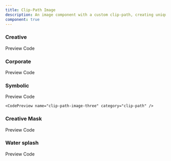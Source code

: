 ```yaml
---
title: Clip-Path Image
description: An image component with a custom clip-path, creating unique shapes and dynamic visual effects
component: true
---
```


### Creative

<Tabs defaultValue="preview" className="w-full relative">
  <TabsList >
    <TabsTrigger value="preview">Preview</TabsTrigger>
    <TabsTrigger value="codesnippet">Code</TabsTrigger>
  </TabsList>
  <TabsContent
    value="preview"
  >
    <ComponentPreview name="clip-path-image-one" category="clip-path">
    </ComponentPreview>

  </TabsContent>
  <TabsContent value="codesnippet">
  <CodeWrapper noExpand={true}>
    <CodePreview name="clip-path-image-one" category="clip-path" />
  </CodeWrapper>
  </TabsContent>
</Tabs>

### Corporate

<Tabs defaultValue="preview" className="w-full relative">
  <TabsList >
    <TabsTrigger value="preview">Preview</TabsTrigger>
    <TabsTrigger value="codesnippet">Code</TabsTrigger>
  </TabsList>
  <TabsContent
    value="preview"
  >
    <ComponentPreview name="clip-path-image-two" category="clip-path">
    </ComponentPreview>

  </TabsContent>
  <TabsContent value="codesnippet">
  <CodeWrapper noExpand={true}>
    <CodePreview name="clip-path-image-two" category="clip-path" />
  </CodeWrapper>

  </TabsContent>
</Tabs>

### Symbolic

<Tabs defaultValue="preview" className="w-full relative">
  <TabsList >
    <TabsTrigger value="preview">Preview</TabsTrigger>
    <TabsTrigger value="codesnippet">Code</TabsTrigger>
  </TabsList>
  <TabsContent
    value="preview"
  >
    <ComponentPreview name="clip-path-image-three" category="clip-path">
    </ComponentPreview>

  </TabsContent>
  <TabsContent value="codesnippet">
  <CodeWrapper noExpand={true}>

    <CodePreview name="clip-path-image-three" category="clip-path" />

  </CodeWrapper>

  </TabsContent>
</Tabs>

### Creative Mask

<Tabs defaultValue="preview" className="w-full relative">
  <TabsList >
    <TabsTrigger value="preview">Preview</TabsTrigger>
    <TabsTrigger value="codesnippet">Code</TabsTrigger>
  </TabsList>
  <TabsContent
    value="preview"
  >
    <ComponentPreview name="clip-path-image-four" category="clip-path">
    </ComponentPreview>

  </TabsContent>
  <TabsContent value="codesnippet">
  <CodeWrapper noExpand={true}>
    <CodePreview name="clip-path-image-four" category="clip-path" />
  </CodeWrapper>
  </TabsContent>
</Tabs>

### Water splash

<Tabs defaultValue="preview" className="w-full relative">
  <TabsList >
    <TabsTrigger value="preview">Preview</TabsTrigger>
    <TabsTrigger value="codesnippet">Code</TabsTrigger>
  </TabsList>
  <TabsContent
    value="preview"
  >
    <ComponentPreview name="clip-path-image-five" category="clip-path">
    </ComponentPreview>

  </TabsContent>
  <TabsContent value="codesnippet">
  <CodeWrapper noExpand={true}>
    <CodePreview name="clip-path-image-five" category="clip-path" />
  </CodeWrapper>

  </TabsContent>
</Tabs>
